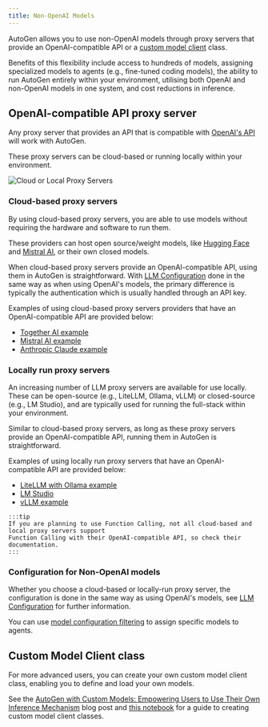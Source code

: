 ```yaml
---
title: Non-OpenAI Models
---
```


AutoGen allows you to use non-OpenAI models through proxy servers that provide
an OpenAI-compatible API or a [custom model client](https://ag2ai.github.io/ag2/blog/2024/01/26/Custom-Models)
class.

Benefits of this flexibility include access to hundreds of models, assigning specialized
models to agents (e.g., fine-tuned coding models), the ability to run AutoGen entirely
within your environment, utilising both OpenAI and non-OpenAI models in one system, and cost
reductions in inference.

## OpenAI-compatible API proxy server

Any proxy server that provides an API that is compatible with [OpenAI's API](https://platform.openai.com/docs/api-reference)
will work with AutoGen.

These proxy servers can be cloud-based or running locally within your environment.

![Cloud or Local Proxy Servers](images/cloudlocalproxy.png)

### Cloud-based proxy servers

By using cloud-based proxy servers, you are able to use models without requiring the hardware
and software to run them.

These providers can host open source/weight models, like [Hugging Face](https://huggingface.co/)
and [Mistral AI](https://mistral.ai/),
or their own closed models.

When cloud-based proxy servers provide an OpenAI-compatible API, using them in AutoGen
is straightforward. With [LLM Configuration](/docs/topics/llm_configuration) done in
the same way as when using OpenAI's models, the primary difference is typically the
authentication which is usually handled through an API key.

Examples of using cloud-based proxy servers providers that have an OpenAI-compatible API
are provided below:

- [Together AI example](/docs/topics/non-openai-models/cloud-togetherai)
- [Mistral AI example](/docs/topics/non-openai-models/cloud-mistralai)
- [Anthropic Claude example](/docs/topics/non-openai-models/cloud-anthropic)

### Locally run proxy servers

An increasing number of LLM proxy servers are available for use locally. These can be
open-source (e.g., LiteLLM, Ollama, vLLM) or closed-source (e.g., LM Studio), and are
typically used for running the full-stack within your environment.

Similar to cloud-based proxy servers, as long as these proxy servers provide an
OpenAI-compatible API, running them in AutoGen is straightforward.

Examples of using locally run proxy servers that have an OpenAI-compatible API are
provided below:

- [LiteLLM with Ollama example](/docs/topics/non-openai-models/local-litellm-ollama)
- [LM Studio](/docs/topics/non-openai-models/local-lm-studio)
- [vLLM example](/docs/topics/non-openai-models/local-vllm)

```mdx-code-block
:::tip
If you are planning to use Function Calling, not all cloud-based and local proxy servers support
Function Calling with their OpenAI-compatible API, so check their documentation.
:::
```

### Configuration for Non-OpenAI models

Whether you choose a cloud-based or locally-run proxy server, the configuration is done in
the same way as using OpenAI's models, see [LLM Configuration](/docs/topics/llm_configuration)
for further information.

You can use [model configuration filtering](/docs/topics/llm_configuration#config-list-filtering)
to assign specific models to agents.

## Custom Model Client class

For more advanced users, you can create your own custom model client class, enabling
you to define and load your own models.

See the [AutoGen with Custom Models: Empowering Users to Use Their Own Inference Mechanism](/blog/2024/01/26/Custom-Models)
blog post and [this notebook](/docs/notebooks/agentchat_custom_model/) for a guide to creating custom model client classes.
